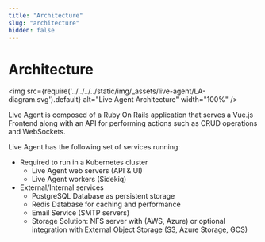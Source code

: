 ```yaml
---
title: "Architecture" 
slug: "architecture" 
hidden: false 
---
```


# Architecture

<img src={require('../../../../static/img/_assets/live-agent/LA-diagram.svg').default} alt="Live Agent Architecture" width="100%" />

Live Agent is composed of a Ruby On Rails application that serves a Vue.js Frontend along with an API
for performing actions such as CRUD operations and WebSockets.

Live Agent has the following set of services running:

- Required to run in a Kubernetes cluster
    - Live Agent web servers (API & UI)
    - Live Agent workers (Sidekiq)
- External/Internal services
    - PostgreSQL Database as persistent storage
    - Redis Database for caching and performance
    - Email Service (SMTP servers)
    - Storage Solution: NFS server with (AWS, Azure) or optional integration with External Object Storage (S3, Azure Storage, GCS)
